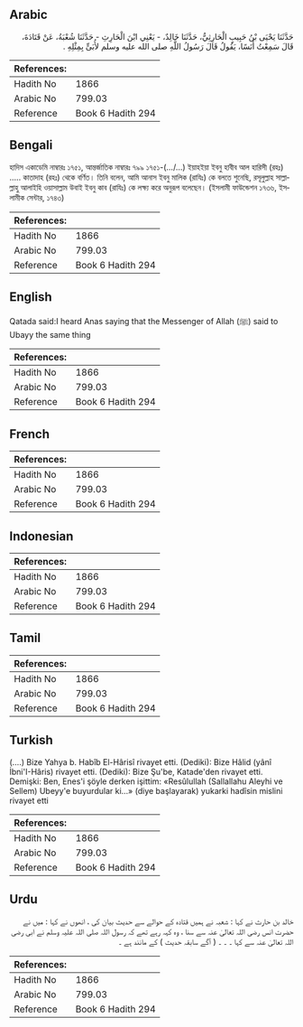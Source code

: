 ## Arabic


<div dir="rtl" lang="ar" style={{fontSize:'larger',backgroundColor:'#f8f9fa',padding:20}}>
حَدَّثَنَا يَحْيَى بْنُ حَبِيبٍ الْحَارِثِيُّ، حَدَّثَنَا خَالِدٌ، - يَعْنِي ابْنَ الْحَارِثِ - حَدَّثَنَا شُعْبَةُ، عَنْ قَتَادَةَ، قَالَ سَمِعْتُ أَنَسًا، يَقُولُ قَالَ رَسُولُ اللَّهِ صلى الله عليه وسلم لأُبَىٍّ بِمِثْلِهِ ‏.‏
</div>
<div style={{backgroundColor:'#f8f9fa',padding:20, marginBottom: 10}}><table> <thead> <tr> <th>References:</th> <th></th> </tr> </thead> <tbody><tr><td>Hadith No</td><td>1866</td></tr><tr><td>Arabic No</td><td>799.03</td></tr><tr><td>Reference</td><td>Book 6 Hadith 294</td></tr></tbody></table></div>

## Bengali


<div dir="ltr" lang="bn" style={{fontSize:'larger',backgroundColor:'#f8f9fa',padding:20}}>
হাদিস একাডেমি নাম্বারঃ ১৭৫১, আন্তর্জাতিক নাম্বারঃ ৭৯৯ ১৭৫১-(.../...) ইয়াহইয়া ইবনু হাবীব আল হারিসী (রহঃ) ..... কাতাদাহ (রহঃ) থেকে বর্ণিত। তিনি বলেন, আমি আনাস ইবনু মালিক (রাযিঃ) কে বলতে শুনেছি, রসূলুল্লাহ সাল্লাল্লাহু আলাইহি ওয়াসাল্লাম উবাই ইবনু কাব (রাযিঃ) কে লক্ষ্য করে অনুরূপ বলেছেন। (ইসলামী ফাউন্ডেশন ১৭৩৬, ইসলামীক সেন্টার, ১৭৪৩)
</div>
<div style={{backgroundColor:'#f8f9fa',padding:20, marginBottom: 10}}><table> <thead> <tr> <th>References:</th> <th></th> </tr> </thead> <tbody><tr><td>Hadith No</td><td>1866</td></tr><tr><td>Arabic No</td><td>799.03</td></tr><tr><td>Reference</td><td>Book 6 Hadith 294</td></tr></tbody></table></div>

## English


<div dir="ltr" lang="en" style={{fontSize:'larger',backgroundColor:'#f8f9fa',padding:20}}>
Qatada said:I heard Anas saying that the Messenger of Allah (ﷺ) said to Ubayy the same thing
</div>
<div style={{backgroundColor:'#f8f9fa',padding:20, marginBottom: 10}}><table> <thead> <tr> <th>References:</th> <th></th> </tr> </thead> <tbody><tr><td>Hadith No</td><td>1866</td></tr><tr><td>Arabic No</td><td>799.03</td></tr><tr><td>Reference</td><td>Book 6 Hadith 294</td></tr></tbody></table></div>

## French


<div dir="ltr" lang="fr" style={{fontSize:'larger',backgroundColor:'#f8f9fa',padding:20}}>

</div>
<div style={{backgroundColor:'#f8f9fa',padding:20, marginBottom: 10}}><table> <thead> <tr> <th>References:</th> <th></th> </tr> </thead> <tbody><tr><td>Hadith No</td><td>1866</td></tr><tr><td>Arabic No</td><td>799.03</td></tr><tr><td>Reference</td><td>Book 6 Hadith 294</td></tr></tbody></table></div>

## Indonesian


<div dir="ltr" lang="id" style={{fontSize:'larger',backgroundColor:'#f8f9fa',padding:20}}>

</div>
<div style={{backgroundColor:'#f8f9fa',padding:20, marginBottom: 10}}><table> <thead> <tr> <th>References:</th> <th></th> </tr> </thead> <tbody><tr><td>Hadith No</td><td>1866</td></tr><tr><td>Arabic No</td><td>799.03</td></tr><tr><td>Reference</td><td>Book 6 Hadith 294</td></tr></tbody></table></div>

## Tamil


<div dir="ltr" lang="ta" style={{fontSize:'larger',backgroundColor:'#f8f9fa',padding:20}}>

</div>
<div style={{backgroundColor:'#f8f9fa',padding:20, marginBottom: 10}}><table> <thead> <tr> <th>References:</th> <th></th> </tr> </thead> <tbody><tr><td>Hadith No</td><td>1866</td></tr><tr><td>Arabic No</td><td>799.03</td></tr><tr><td>Reference</td><td>Book 6 Hadith 294</td></tr></tbody></table></div>

## Turkish


<div dir="ltr" lang="tr" style={{fontSize:'larger',backgroundColor:'#f8f9fa',padding:20}}>
(….) Bize Yahya b. Habîb El-Hârisî rivayet etti. (Dediki): Bize Hâlid (yânî İbni'I-Hâris) rivayet etti. (Dediki): Bize Şu'be, Katade'den rivayet etti. Demişki: Ben, Enes'i şöyle derken işittim: «Resûlullah (Sallallahu Aleyhi ve Sellem) Ubeyy'e buyurdular ki...» (diye başlayarak) yukarki hadîsin mislini rivayet etti
</div>
<div style={{backgroundColor:'#f8f9fa',padding:20, marginBottom: 10}}><table> <thead> <tr> <th>References:</th> <th></th> </tr> </thead> <tbody><tr><td>Hadith No</td><td>1866</td></tr><tr><td>Arabic No</td><td>799.03</td></tr><tr><td>Reference</td><td>Book 6 Hadith 294</td></tr></tbody></table></div>

## Urdu


<div dir="rtl" lang="ur" style={{fontSize:'larger',backgroundColor:'#f8f9fa',padding:20}}>
خالد بن حارث نے کہا : شعبہ نے ہمیں قتادہ کے حوالے سے حدیث بیان کی ، انھوں نے کہا : میں نے حضرت انس رضی اللہ تعالیٰ عنہ سے سنا ، وہ کہہ رہے تھے کہ رسول اللہ صلی اللہ علیہ وسلم نے ابی رضی اللہ تعالیٰ عنہ سے کہا ۔ ۔ ۔ ( آگے سابقہ حدیث ) کے مانند ہے ۔
</div>
<div style={{backgroundColor:'#f8f9fa',padding:20, marginBottom: 10}}><table> <thead> <tr> <th>References:</th> <th></th> </tr> </thead> <tbody><tr><td>Hadith No</td><td>1866</td></tr><tr><td>Arabic No</td><td>799.03</td></tr><tr><td>Reference</td><td>Book 6 Hadith 294</td></tr></tbody></table></div>